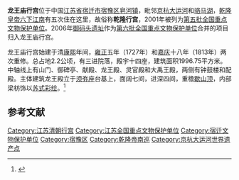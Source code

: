 {{文物保护单位
| 级别 = 全国
| 名称 = 龙王庙行宫
| 图片 = 
| 所在 = [[江苏省|江苏省]][[宿迁市|宿迁市]]
| 分类 = 古建筑
| 时代 = [[清朝|清]]
| 编号 = [[第五批全国重点文物保护单位|第五批]]第287项
| 坐标 = {{Coord|34.03411|118.11487|source:OpenStreetMap|display=title,inline}}
| 登录 = 2001年6月25日
}}
'''龙王庙行宫'''位于中国[[江苏省|江苏省]][[宿迁市|宿迁市]][[宿豫区|宿豫区]][[皂河镇|皂河镇]]，毗邻[[京杭大运河|京杭大运河]]和[[骆马湖|骆马湖]]，[[乾隆皇帝|乾隆皇帝]][[乾隆帝南巡|六下江南]]有五次住在这里，故俗称'''乾隆行宫'''，2001年被列为[[第五批全国重点文物保护单位|第五批全国重点文物保护单位]]。2006年[[御码头遗址|御码头遗址]]作为[[第六批全国重点文物保护单位|第六批全国重点文物保护单位]]合并的项目归入龙王庙行宫。

龙王庙行宫始建于清[[康熙|康熙]]年间，[[雍正|雍正]]五年（1727年）和[[嘉庆|嘉庆]]十八年（1813年）两次重修。总占地2.2公顷，有三进院落，殿宇十四座，建筑面积1996.75平方米。中轴线上有山门、御碑亭、献殿、龙王殿、灵官殿和大禹王殿，两侧有钟鼓楼和配殿。主体建筑龙王殿立于[[须弥座|须弥座]]台基上，面阔七间，进深四间，重檐[[歇山顶|歇山顶]]，内部梁枋饰以[[苏式彩绘|苏式彩绘]]。<ref>{{Cite book |title=全国重点文物保护单位·第一至第五批·第Ⅰ卷 |publisher=文物出版社 |year=2004 |isbn=7-5010-1525-2 |pages=673 }}</ref>

==参考文献==
{{reflist}}

{{江苏全国重点文物保护单位}}

{{DEFAULTSORT:Long}}
[[Category:江苏清朝行宫|Category:江苏清朝行宫]]
[[Category:江苏全国重点文物保护单位|Category:江苏全国重点文物保护单位]]
[[Category:宿迁文物保护单位|Category:宿迁文物保护单位]]
[[Category:宿豫区|Category:宿豫区]]
[[Category:乾隆帝南巡|Category:乾隆帝南巡]]
[[Category:京杭大运河世界遗产点|Category:京杭大运河世界遗产点]]